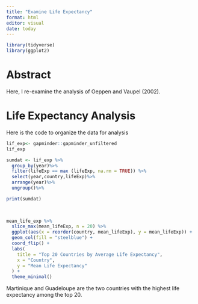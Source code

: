 ```yaml
---
title: "Examine Life Expectancy"
format: html
editor: visual
date: today
---
```


```r
library(tidyverse)
library(ggplot2)
```

# Abstract

Here, I re-examine the analysis of Oeppen and Vaupel (2002).

# Life Expectancy Analysis

Here is the code to organize the data for analysis

```r
lif_exp<- gapminder::gapminder_unfiltered
lif_exp
```

```r
sumdat <- lif_exp %>%
  group_by(year)%>%
  filter(lifeExp == max (lifeExp, na.rm = TRUE)) %>%
  select(year,country,lifeExp)%>%
  arrange(year)%>%
  ungroup()%>%

print(sumdat)
         
  
```

```r
mean_life_exp %>%
  slice_max(mean_lifeExp, n = 20) %>%
  ggplot(aes(x = reorder(country, mean_lifeExp), y = mean_lifeExp)) +
  geom_col(fill = "steelblue") +
  coord_flip() +
  labs(
    title = "Top 20 Countries by Average Life Expectancy",
    x = "Country",
    y = "Mean Life Expectancy"
  ) +
  theme_minimal()
```

Martinique and Guadeloupe are the two countries with the highest life expectancy among the top 20.
